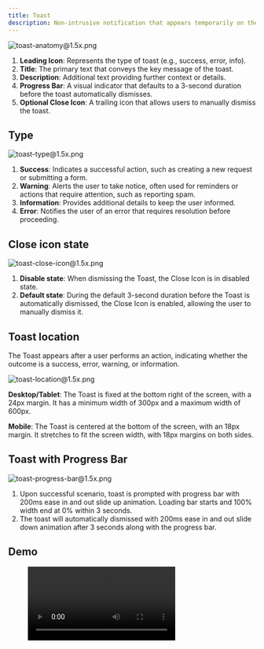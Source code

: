 ```yaml
---
title: Toast
description: Non-intrusive notification that appears temporarily on the screen to provide feedback or alert the user of an event.
---
```



![toast-anatomy@1.5x.png](/design/toast-anatomy1.5x.png)

1. **Leading Icon**: Represents the type of toast (e.g., success, error, info).
2. **Title**: The primary text that conveys the key message of the toast.
3. **Description**: Additional text providing further context or details.
4. **Progress Bar**: A visual indicator that defaults to a 3-second duration before the toast automatically dismisses.
5. **Optional Close Icon**: A trailing icon that allows users to manually dismiss the toast.

## Type

![toast-type@1.5x.png](/design/toast-type1.5x.png)

1. **Success**: Indicates a successful action, such as creating a new request or submitting a form.
2. **Warning**: Alerts the user to take notice, often used for reminders or actions that require attention, such as reporting spam.
3. **Information**: Provides additional details to keep the user informed.
4. **Error**: Notifies the user of an error that requires resolution before proceeding.

## Close icon state

![toast-close-icon@1.5x.png](/design/toast-close-icon1.5x.png)

1. **Disable state**: When dismissing the Toast, the Close Icon is in disabled state.
2. **Default state**: During the default 3-second duration before the Toast is automatically dismissed, the Close Icon is enabled, allowing the user to manually dismiss it.

## Toast location

The Toast appears after a user performs an action, indicating whether the outcome is a success, error, warning, or information.

![toast-location@1.5x.png](/design/toast-location1.5x.png)

**Desktop/Tablet**: The Toast is fixed at the bottom right of the screen, with a 24px margin. It has a minimum width of 300px and a maximum width of 600px.

**Mobile**: The Toast is centered at the bottom of the screen, with an 18px margin. It stretches to fit the screen width, with 18px margins on both sides.

## Toast with Progress Bar

![toast-progress-bar@1.5x.png](/design/toast-progress-bar1.5x.png)

1. Upon successful scenario, toast is prompted with progress bar with 200ms ease in and out slide up animation. Loading bar starts and 100% width end at 0% within 3 seconds.
2. The toast will automatically dismissed with 200ms ease in and out slide down animation after 3 seconds along with the progress bar.

## Demo

<figure>
  <video controls="true" allowfullscreen="true">
    <source src={s3("/design/toast-demo.mov")} type="video/mp4" />
  </video>
</figure>
